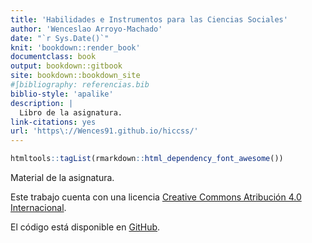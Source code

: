 ```yaml
---
title: 'Habilidades e Instrumentos para las Ciencias Sociales'
author: 'Wenceslao Arroyo-Machado'
date: "`r Sys.Date()`"
knit: 'bookdown::render_book'
documentclass: book
output: bookdown::gitbook
site: bookdown::bookdown_site
#∫bibliography: referencias.bib
biblio-style: 'apalike'
description: |
  Libro de la asignatura.
link-citations: yes
url: 'https\://Wences91.github.io/hiccss/'
---
```


```r
htmltools::tagList(rmarkdown::html_dependency_font_awesome())
```

Material de la asignatura.

Este trabajo cuenta con una licencia <a rel="license" href="http://creativecommons.org/licenses/by/4.0/">Creative Commons Atribución 4.0 Internacional</a>.

El código está disponible en [GitHub](https://github.com/Wences91/hiccss).


